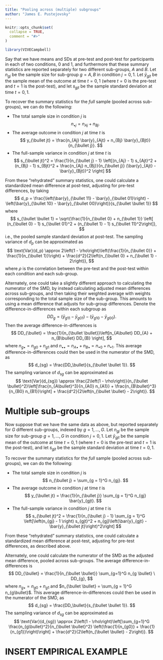 ```yaml
---
title: "Pooling across (multiple) subgroups"
author: "James E. Pustejovsky"
---
```


```r
knitr::opts_chunk$set(
  collapse = TRUE,
  comment = "#>"
)
```

```r
library(VIVECampbell)
```


Say that we have means and SDs at pre-test and post-test for participants in each of two conditions, 0 and 1, and furthermore that these summary statistics are reported separately for two different sub-groups, $A$ and $B$. Let $n_{gj}$ be the sample size for sub-group $g = A, B$ in condition $j = 0, 1$. Let $\bar{y}_{gjt}$ be the sample mean of the outcome at time $t = 0,1$ (where $t = 0$ is the pre-test and $t = 1$ is the post-test), and let $s_{gjt}$ be the sample standard deviation at time $t = 0,1$. 

To recover the summary statistics for the _full_ sample (pooled across sub-groups), we can do the following: 

* The total sample size in condition $j$ is 
    $$
    n_{\bullet j} = n_{Aj} + n_{Bj}.
    $$
* The average outcome in condition $j$ at time $t$ is 
    $$
    y_{\bullet jt} = \frac{n_{Aj} \bar{y}_{Ajt} + n_{Bj} \bar{y}_{Bjt}}{n_{\bullet j}}.
    $$
* The full-sample variance in condition $j$ at time $t$ is
    $$
    s_{\bullet jt}^2 = \frac{1}{n_{\bullet j} - 1} \left[(n_{Aj} - 1) s_{Ajt}^2 + (n_{Bj} - 1) s_{Bjt}^2 + \frac{n_{Aj} n_{Bj}}{n_{\bullet j}} (\bar{y}_{Ajt} - \bar{y}_{Bjt})^2 \right]
    $$
    
    
From these "rehydrated" summary statistics, one could calculate a standardized mean difference at post-test, adjusting for pre-test differences, by taking
$$
d_p = \frac{\left(\bar{y}_{\bullet 11} - \bar{y}_{\bullet 01}\right) - \left(\bar{y}_{\bullet 10} - \bar{y}_{\bullet 00}\right)}{s_{\bullet \bullet 1}}
$$
where
$$
s_{\bullet \bullet 1} = \sqrt{\frac{1}{n_{\bullet 0} + n_{\bullet 1}} \left[ (n_{\bullet 0} - 1) s_{\bullet 01}^2 + (n_{\bullet 1} - 1) s_{\bullet 11}^2\right]},
$$
i.e., the pooled sample standard deviation at post-test. The sampling variance of $d_p$ can be approximated as
$$
\text{Var}(d_p) \approx 2\left(1 - \rho\right)\left(\frac{1}{n_{\bullet 0}} + \frac{1}{n_{\bullet 1}}\right) + \frac{d^2}{2\left(n_{\bullet 0} + n_{\bullet 1} - 2\right)},
$$
where $\rho$ is the correlation between the pre-test and the post-test within each condition and each sub-group.

Alternately, one could take a slightly different approach to calculating the numerator of the SMD, by instead calculating adjusted mean differences across sub-groups, and then taking their weighted average with weights corresponding to the total sample size of the sub-group. This amounts to using a mean difference that adjusts for sub-group differences. Denote the difference-in-differences within each subgroup as 
$$
DD_{g} = \left(\bar{y}_{g11} - \bar{y}_{g01}\right) - \left(\bar{y}_{g10} - \bar{y}_{g00}\right).
$$
Then the average difference-in-differences is
$$
DD_{\bullet} = \frac{1}{n_{\bullet \bullet}}\left[n_{A\bullet} DD_{A} + n_{B\bullet} DD_{B} \right],
$$
where $n_{g\bullet} = n_{g 0} + n_{g 1}$ and $n_{\bullet \bullet} = n_{A\bullet} + n_{B\bullet} = n_{\bullet 0} + n_{\bullet 1}$. This average difference-in-differences could then be used in the numerator of the SMD, as
$$
d_{sg} = \frac{DD_\bullet}{s_{\bullet \bullet 1}}.
$$
The sampling variance of $d_{sg}$ can be approximated as
$$
\text{Var}(d_{sg}) \approx \frac{2\left(1 - \rho\right)}{n_{\bullet \bullet}^2}\left[\frac{n_{A\bullet}^3}{n_{A0} n_{A1}} + \frac{n_{B\bullet}^3}{n_{B0} n_{B1}}\right] + \frac{d^2}{2\left(n_{\bullet \bullet} - 2\right)}.
$$

# Multiple sub-groups

Now suppose that we have the same data as above, but reported separately for $G$ different sub-groups, indexed by $g = 1,...,G$. Let $n_{gj}$ be the sample size for sub-group $g = 1,...,G$ in condition $j = 0, 1$. Let $\bar{y}_{gjt}$ be the sample mean of the outcome at time $t = 0,1$ (where $t = 0$ is the pre-test and $t = 1$ is the post-test), and let $s_{gjt}$ be the sample standard deviation at time $t = 0,1$. 

To recover the summary statistics for the _full_ sample (pooled across sub-groups), we can do the following: 

* The total sample size in condition $j$ is 
    $$
    n_{\bullet j} = \sum_{g = 1}^G n_{gj}.
    $$
* The average outcome in condition $j$ at time $t$ is 
    $$
    y_{\bullet jt} = \frac{1}{n_{\bullet j}} \sum_{g = 1}^G n_{gj} \bar{y}_{gjt}.
    $$
* The full-sample variance in condition $j$ at time $t$ is
    $$
    s_{\bullet jt}^2 = \frac{1}{n_{\bullet j} - 1} \sum_{g = 1}^G \left[\left(n_{gj}  - 1 \right) s_{gjt}^2 + n_{gj}\left(\bar{y}_{gjt} - \bar{y}_{\bullet jt}\right)^2\right]
    $$
    
  
From these "rehydrated" summary statistics, one could calculate a standardized mean difference at post-test, adjusting for pre-test differences, as described above.

Alternately, one could calculate the numerator of the SMD as the adjusted mean difference, pooled across sub-groups. The average difference-in-differences is
$$
DD_{\bullet} = \frac{1}{n_{\bullet \bullet}} \sum_{g=1}^G n_{g \bullet} \ DD_{g},
$$
where $n_{g\bullet} = n_{g 0} + n_{g 1}$ and $n_{\bullet \bullet} = \sum_{g = 1}^G n_{g\bullet}$. This average difference-in-differences could then be used in the numerator of the SMD, as
$$
d_{sg} = \frac{DD_\bullet}{s_{\bullet \bullet 1}}.
$$
The sampling variance of $d_{sg}$ can be approximated as
$$
\text{Var}(d_{sg}) \approx 2\left(1 - \rho\right)\left[\sum_{g=1}^G \frac{n_{g\bullet}^2}{n_{\bullet \bullet}^2} \left(\frac{1}{n_{g0}} + \frac{1}{n_{g1}}\right)\right] + \frac{d^2}{2\left(n_{\bullet \bullet} - 2\right)}.
$$

# INSERT EMPIRICAL EXAMPLE
